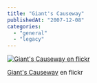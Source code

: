 ```yaml
---
title: "Giant's Causeway"
publishedAt: "2007-12-08"
categories: 
  - "general"
  - "legacy"
---
```


[![Giant's Causeway en flickr](http://farm3.static.flickr.com/2266/2088481239_1a1cf28ff4.jpg)](http://www.flickr.com/photos/ryck/2088481239/ "Giant's Causeway")

[Giant's Causeway](http://www.flickr.com/photos/ryck/2088481239/) en flickr
